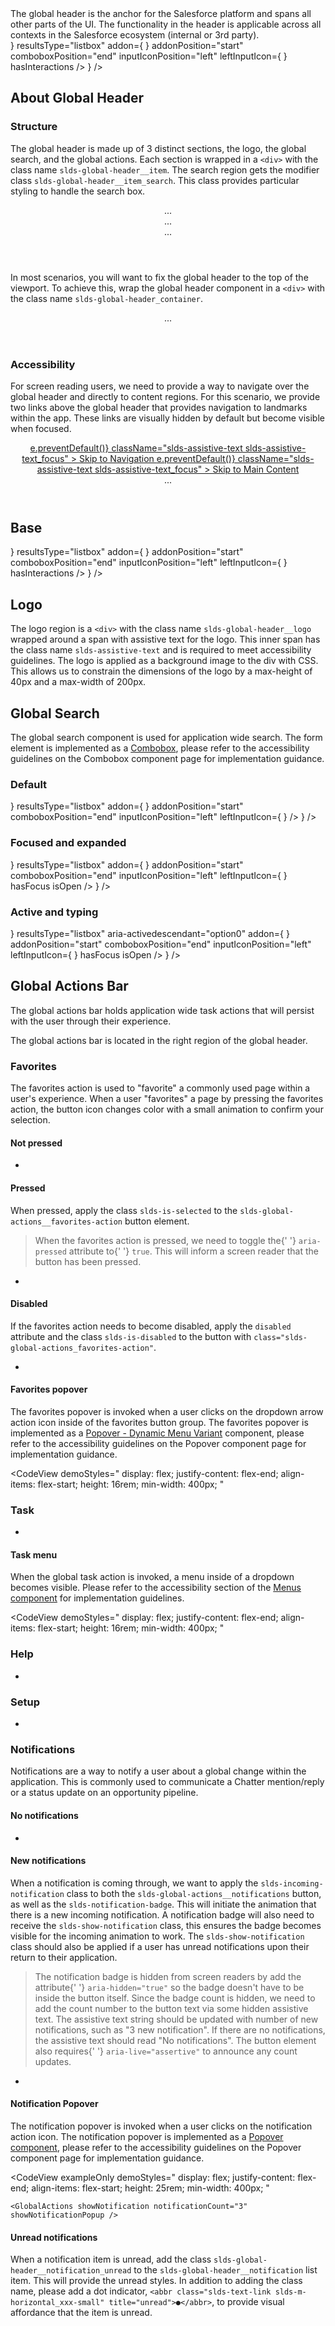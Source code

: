 
<div className="lead doc">
  The global header is the anchor for the Salesforce platform and spans all
  other parts of the UI. The functionality in the header is applicable across
  all contexts in the Salesforce ecosystem (internal or 3rd party).
</div>

<CodeView isViewport exampleOnly demoStyles="position: relative; height: 20.25rem;">
  <GlobalHeader
    globalSearch={
      <ComboboxGroup
        id={_.uniqueId('combobox-id-')}
        aria-controls="search-listbox-id-1"
        comboboxID="primary-search-combobox-id-1"
        autocomplete
        inputContainerClassName="slds-global-search__form-element"
        label="Search Salesforce"
        hideLabel
        placeholder="Search Salesforce"
        results={
          <Listbox
            id="search-listbox-id-1"
            aria-label="Recent Items"
            snapshot={Snapshot.SearchResults}
            type="entity"
            count={6}
          />
        }
        resultsType="listbox"
        addon={
          <ObjectSwitcher
            id={_.uniqueId('objectswitcher-combobox-id-')}
            value="Accounts"
            addonPosition="start"
            hasInteractions
            comboboxAriaControls="primary-search-combobox-id-1"
            listboxId={_.uniqueId('objectswitcher-listbox-id-')}
          />
        }
        addonPosition="start"
        comboboxPosition="end"
        inputIconPosition="left"
        leftInputIcon={
          <UtilityIcon
            symbol="search"
            className="slds-icon slds-icon_xx-small slds-icon-text-default"
            containerClassName="slds-input__icon slds-input__icon_left"
            title={false}
            assistiveText={false}
          />
        }
        hasInteractions
      />
    }
  />
</CodeView>

## About Global Header

### Structure

The global header is made up of 3 distinct sections, the logo, the global search, and the global actions. Each section is wrapped in a `<div>` with the class name `slds-global-header__item`. The search region gets the modifier class `slds-global-header__item_search`. This class provides particular styling to handle the search box.

<Example title="global header layout">
  <CodeBlock>
    <header className="slds-global-header_container">
      <div className="slds-global-header">
        <div className="slds-global-header__item">...</div>
        <div className="slds-global-header__item slds-global-header__item_search">
          ...
        </div>
        <div className="slds-global-header__item">...</div>
      </div>
    </header>
  </CodeBlock>
</Example>

In most scenarios, you will want to fix the global header to the top of the viewport. To achieve this, wrap the global header component in a `<div>` with the class name `slds-global-header_container`.

<Example title="global header container">
  <CodeBlock toggleCode={false}>
    <header className="slds-global-header_container">
      <div className="slds-global-header">...</div>
    </header>
  </CodeBlock>
</Example>

### Accessibility

For screen reading users, we need to provide a way to navigate over the global header and directly to content regions. For this scenario, we provide two links above the global header that provides navigation to landmarks within the app. These links are visually hidden by default but become visible when focused.

<Example title="global header jump links">
  <CodeBlock>
    <header className="slds-global-header_container">
      <a
        href="#"
        onClick={e => e.preventDefault()}
        className="slds-assistive-text slds-assistive-text_focus"
      >
        Skip to Navigation
      </a>
      <a
        href="#"
        onClick={e => e.preventDefault()}
        className="slds-assistive-text slds-assistive-text_focus"
      >
        Skip to Main Content
      </a>
      <div className="slds-global-header">...</div>
    </header>
  </CodeBlock>
</Example>

## Base

<Example title="base global header">
  <CodeView isViewport demoStyles="position: relative; height: 21.25rem;">
    <GlobalHeader
      globalSearch={
        <ComboboxGroup
          id={_.uniqueId('combobox-id-')}
          aria-controls="search-listbox-id-1"
          comboboxID="primary-search-combobox-id-1"
          autocomplete
          inputContainerClassName="slds-global-search__form-element"
          label="Search Salesforce"
          hideLabel
          placeholder="Search Salesforce"
          results={
            <Listbox
              id="search-listbox-id-1"
              aria-label="Recent Items"
              snapshot={Snapshot.SearchResults}
              type="entity"
              count={6}
            />
          }
          resultsType="listbox"
          addon={
            <ObjectSwitcher
              id={_.uniqueId('objectswitcher-combobox-id-')}
              value="Accounts"
              addonPosition="start"
              hasInteractions
              comboboxAriaControls="primary-search-combobox-id-1"
              listboxId={_.uniqueId('objectswitcher-listbox-id-')}
            />
          }
          addonPosition="start"
          comboboxPosition="end"
          inputIconPosition="left"
          leftInputIcon={
            <UtilityIcon
              symbol="search"
              className="slds-icon slds-icon_xx-small slds-icon-text-default"
              containerClassName="slds-input__icon slds-input__icon_left"
              title={false}
              assistiveText={false}
            />
          }
          hasInteractions
        />
      }
    />
  </CodeView>
</Example>

## Logo

The logo region is a `<div>` with the class name `slds-global-header__logo` wrapped around a span with assistive text for the logo. This inner span has the class name `slds-assistive-text` and is required to meet accessibility guidelines. The logo is applied as a background image to the div with CSS. This allows us to constrain the dimensions of the logo by a max-height of 40px and a max-width of 200px.

<CodeView isViewport toggleCode={false} demoStyles="padding: 0.5rem 0; min-height: 3.5rem;">
  <div className="slds-global-header__item">
    <Logo />
  </div>
</CodeView>

## Global Search

The global search component is used for application wide search. The form element is implemented as a [Combobox](/components/combobox), please refer to the accessibility guidelines on the Combobox component page for implementation guidance.

### Default

<Example title="Global Header Search Default State">
  <CodeView isViewport demoStyles="position: relative; height: 5.5rem;">
    <GlobalHeader
      globalSearch={
        <ComboboxGroup
          id={_.uniqueId('combobox-id-')}
          aria-controls="search-listbox-id-2"
          comboboxID="primary-search-combobox-id-2"
          autocomplete
          inputContainerClassName="slds-global-search__form-element"
          label="Search Salesforce"
          hideLabel
          placeholder="Search Salesforce"
          results={
            <Listbox
              id="search-listbox-id-2"
              aria-label="Recent Items"
              snapshot={Snapshot.SearchResults}
              type="entity"
              count={6}
            />
          }
          resultsType="listbox"
          addon={
            <ObjectSwitcher
              id={_.uniqueId('objectswitcher-combobox-id-')}
              value="Accounts"
              addonPosition="start"
              comboboxAriaControls="primary-search-combobox-id-2"
              listboxId={_.uniqueId('objectswitcher-listbox-id-')}
            />
          }
          addonPosition="start"
          comboboxPosition="end"
          inputIconPosition="left"
          leftInputIcon={
            <UtilityIcon
              symbol="search"
              className="slds-icon slds-icon_xx-small slds-icon-text-default"
              containerClassName="slds-input__icon slds-input__icon_left"
              title={false}
              assistiveText={false}
            />
          }
        />
      }
    />
  </CodeView>
</Example>

### Focused and expanded

<Example title="Global Header Search Expanded State">
  <CodeView isViewport demoStyles="position: relative; height: 21rem;">
    <GlobalHeader
      globalSearch={
        <ComboboxGroup
          id={_.uniqueId('combobox-id-')}
          aria-controls="search-listbox-id-3"
          comboboxID="primary-search-combobox-id-3"
          autocomplete
          inputContainerClassName="slds-global-search__form-element"
          label="Search Salesforce"
          hideLabel
          placeholder="Search Salesforce"
          results={
            <Listbox
              id="search-listbox-id-3"
              aria-label="Recent Items"
              snapshot={Snapshot.SearchResults}
              type="entity"
              count={6}
            />
          }
          resultsType="listbox"
          addon={
            <ObjectSwitcher
              id={_.uniqueId('objectswitcher-combobox-id-')}
              value="Accounts"
              addonPosition="start"
              comboboxAriaControls="primary-search-combobox-id-3"
              listboxId={_.uniqueId('objectswitcher-listbox-id-')}
            />
          }
          addonPosition="start"
          comboboxPosition="end"
          inputIconPosition="left"
          leftInputIcon={
            <UtilityIcon
              symbol="search"
              className="slds-icon slds-icon_xx-small slds-icon-text-default"
              containerClassName="slds-input__icon slds-input__icon_left"
              title={false}
              assistiveText={false}
            />
          }
          hasFocus
          isOpen
        />
      }
    />
  </CodeView>
</Example>

### Active and typing

<Example title="Global Header Search Active State">
  <CodeView isViewport demoStyles="position: relative; height: 21rem;">
    <GlobalHeader
      globalSearch={
        <ComboboxGroup
          id={_.uniqueId('combobox-id-')}
          aria-controls="search-listbox-id-4"
          comboboxID="primary-search-combobox-id-4"
          autocomplete
          inputContainerClassName="slds-global-search__form-element"
          label="Search Salesforce"
          hideLabel
          placeholder="Search Salesforce"
          value="salesforce"
          results={
            <Listbox
              id="search-listbox-id-4"
              term="salesforce"
              snapshot={Snapshot.SearchResultsTypeahead}
              type="entity"
              count={6}
            />
          }
          resultsType="listbox"
          aria-activedescendant="option0"
          addon={
            <ObjectSwitcher
              id={_.uniqueId('objectswitcher-combobox-id-')}
              value="Accounts"
              addonPosition="start"
              comboboxAriaControls="primary-search-combobox-id-4"
              listboxId={_.uniqueId('objectswitcher-listbox-id-')}
            />
          }
          addonPosition="start"
          comboboxPosition="end"
          inputIconPosition="left"
          leftInputIcon={
            <UtilityIcon
              symbol="search"
              className="slds-icon slds-icon_xx-small slds-icon-text-default"
              containerClassName="slds-input__icon slds-input__icon_left"
              title={false}
              assistiveText={false}
            />
          }
          hasFocus
          isOpen
        />
      }
    />
  </CodeView>
</Example>

## Global Actions Bar

The global actions bar holds application wide task actions that will persist with the user through their experience.

The global actions bar is located in the right region of the global header.

<CodeView isViewport exampleOnly demoStyles="position: relative; height: 3.125rem;">
  <GlobalHeader />
</CodeView>

### Favorites

The favorites action is used to "favorite" a commonly used page within a user's experience. When a user "favorites" a page by pressing the favorites action, the button icon changes color with a small animation to confirm your selection.

#### Not pressed

<CodeView>
  <ul className="slds-global-actions">
    <li className="slds-global-actions__item">
      <Favorites />
    </li>
  </ul>
</CodeView>

#### Pressed

When pressed, apply the class `slds-is-selected` to the `slds-global-actions__favorites-action` button element.

<Blockquote type="a11y" header="Accessibility Requirement">
  <p>
    When the favorites action is pressed, we need to toggle the{' '}
    <code>aria-pressed</code> attribute to{' '}
    <code>true</code>. This will inform a screen reader that the
    button has been pressed.
  </p>
</Blockquote>

<CodeView>
  <ul className="slds-global-actions">
    <li className="slds-global-actions__item">
      <Favorites favoritesClicked />
    </li>
  </ul>
</CodeView>

#### Disabled

If the favorites action needs to become disabled, apply the `disabled` attribute and the class `slds-is-disabled` to the button with `class="slds-global-actions_favorites-action"`.

<CodeView>
  <ul className="slds-global-actions">
    <li className="slds-global-actions__item">
      <Favorites favoritesDisabled />
    </li>
  </ul>
</CodeView>

#### Favorites popover

The favorites popover is invoked when a user clicks on the dropdown arrow action icon inside of the favorites button group. The favorites popover is implemented as a [Popover - Dynamic Menu Variant](/components/dynamic-menu/) component, please refer to the accessibility guidelines on the Popover component page for implementation guidance.

<CodeView
  demoStyles="
    display: flex;
    justify-content: flex-end;
    align-items: flex-start;
    height: 16rem;
    min-width: 400px;
  "
>
  <GlobalActions showFavoritesPopup />
</CodeView>

### Task

<CodeView>
  <ul className="slds-global-actions">
    <li className="slds-global-actions__item">
      <Task />
    </li>
  </ul>
</CodeView>

#### Task menu

When the global task action is invoked, a menu inside of a dropdown becomes visible. Please refer to the accessibility section of the [Menus component](/components/menus) for implementation guidelines.

<CodeView
  demoStyles="
    display: flex;
    justify-content: flex-end;
    align-items: flex-start;
    height: 16rem;
    min-width: 400px;
  "
>
  <GlobalActions showTaskMenu />
</CodeView>

### Help

<CodeView>
  <ul className="slds-global-actions">
    <li className="slds-global-actions__item">
      <Help />
    </li>
  </ul>
</CodeView>

### Setup

<CodeView>
  <ul className="slds-global-actions">
    <li className="slds-global-actions__item">
      <Setup />
    </li>
  </ul>
</CodeView>

### Notifications

Notifications are a way to notify a user about a global change within the application. This is commonly used to communicate a Chatter mention/reply or a status update on an opportunity pipeline.

<CodeView isViewport exampleOnly demoStyles="position: relative; height: 7.5rem;">
    <GlobalHeader playground />
</CodeView>

#### No notifications

<CodeView>
  <ul className="slds-global-actions">
    <li className="slds-global-actions__item">
      <Notifications />
    </li>
  </ul>
</CodeView>

#### New notifications

When a notification is coming through, we want to apply the `slds-incoming-notification` class to both the `slds-global-actions__notifications` button, as well as the `slds-notification-badge`. This will initiate the animation that there is a new incoming notification. A notification badge will also need to receive the `slds-show-notification` class, this ensures the badge becomes visible for the incoming animation to work. The `slds-show-notification` class should also be applied if a user has unread notifications upon their return to their application.

<Blockquote type="a11y" header="Accessibility Note">
  <p>
    The notification badge is hidden from screen readers by add the attribute{' '}
    <code>aria-hidden="true"</code> so the badge doesn't have to
    be inside the button itself. Since the badge count is hidden, we need to add
    the count number to the button text via some hidden assistive text. The
    assistive text string should be updated with number of new notifications, such
    as "3 new notification". If there are no notifications, the assistive text
    should read "No notifications". The button element also requires{' '}
    <code>aria-live="assertive"</code> to announce any count
    updates.
  </p>
</Blockquote>

<CodeView>
  <ul className="slds-global-actions">
    <li className="slds-global-actions__item">
      <Notifications showNotification notificationCount="1" />
    </li>
  </ul>
</CodeView>

#### Notification Popover

The notification popover is invoked when a user clicks on the notification action icon. The notification popover is implemented as a [Popover component](/components/popovers), please refer to the accessibility guidelines on the Popover component page for implementation guidance.

<CodeView exampleOnly
  demoStyles="
    display: flex;
    justify-content: flex-end;
    align-items: flex-start;
    height: 25rem;
    min-width: 400px;
    "
  >
    <GlobalActions showNotification notificationCount="3" showNotificationPopup />
</CodeView>

<CodeBlock>
  <GlobalNotifications />
</CodeBlock>

#### Unread notifications

When a notification item is unread, add the class `slds-global-header__notification_unread` to the `slds-global-header__notification` list item. This will provide the unread styles. In addition to adding the class name, please add a dot indicator, `<abbr class="slds-text-link slds-m-horizontal_xxx-small" title="unread">●</abbr>`, to provide visual affordance that the item is unread.
